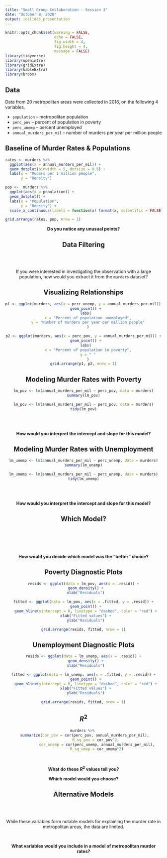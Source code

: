 ```yaml
---
title: "Small Group Collaboration - Session 3"
date: "October 8, 2020"
output: ioslides_presentation
---
```


<style type="text/css">
slides > slide:not(.nobackground):after {
  content: '';
}
</style>

```r
knitr::opts_chunk$set(warning = FALSE, 
                      echo = FALSE, 
                      fig.width = 4, 
                      fig.height = 4, 
                      message = FALSE)
library(tidyverse)
library(openintro)
library(gridExtra)
library(kableExtra)
library(broom)
```

## Data 

Data from 20 metropolitan areas were collected in 2018, on the following 4
variables.

- `population` -- metropolitan population 
- `perc_pov` -- percent of population in poverty
- `perc_unemp` -- percent unemployed 
- `annual_murders_per_mil` -- number of murders per year per million people

## Baseline of Murder Rates & Populations

```r
rates <- murders %>% 
  ggplot(aes(x = annual_murders_per_mil)) +
  geom_dotplot(binwidth = 5, dotsize = 0.5) + 
  labs(x = "Muders per 1 million people", 
       y = "Density")

pop <-  murders %>% 
  ggplot(aes(x = population)) +
  geom_dotplot() + 
  labs(x = "Population", 
       y = "Density") + 
  scale_x_continuous(labels = function(x) format(x, scientific = FALSE))

grid.arrange(rates, pop, nrow = 1)
```

<center>
__Do you notice any unusual points?__  

## Data Filtering

</br>
</br>
<center>

If you were interested in investigating the observation with a large 
population, how would you extract it from the `murders` dataset? 

## Visualizing Relationships 

```r
p1 <- ggplot(murders, aes(x = perc_unemp, y = annual_murders_per_mil)) +
  geom_point() +
  labs(
    x = "Percent of population unemployed",
    y = "Number of murders per year per million people"
    )

p2 <- ggplot(murders, aes(x = perc_pov, y = annual_murders_per_mil)) +
  geom_point() +
  labs(
    x = "Percent of population in poverty",
    y = " "
    )
grid.arrange(p1, p2, nrow = 1)
```

## Modeling Murder Rates with Poverty 

```r
lm_pov <- lm(annual_murders_per_mil ~ perc_pov, data = murders)
summary(lm_pov)
```

```r
lm_pov <- lm(annual_murders_per_mil ~ perc_pov, data = murders)
tidy(lm_pov)
```

</br>
</br>

<center>
__How would you interpret the intercept and slope for this model?__


## Modeling Murder Rates with Unemployment

```r
lm_unemp <- lm(annual_murders_per_mil ~ perc_unemp, data = murders)
summary(lm_unemp)
```

```r
lm_unemp <- lm(annual_murders_per_mil ~ perc_unemp, data = murders)
tidy(lm_unemp)
```

</br>
</br>

<center>
__How would you interpret the intercept and slope for this model?__

## Which Model? 

</br>
</br>
</br>
</br>

<center>
__How would you decide which model was the "better" choice?__ 


## Poverty Diagnostic Plots

```r
resids <- ggplot(data = lm_pov, aes(x = .resid)) +
  geom_density() +
  xlab("Residuals")

fitted <- ggplot(data = lm_pov, aes(x = .fitted, y = .resid)) +
  geom_point() +
  geom_hline(yintercept = 0, linetype = "dashed", color = "red") +
  xlab("Fitted values") +
  ylab("Residuals")

grid.arrange(resids, fitted, nrow = 1)
```


## Unemployment Diagnostic Plots

```r
resids <- ggplot(data = lm_unemp, aes(x = .resid)) +
  geom_density() +
  xlab("Residuals")

fitted <- ggplot(data = lm_unemp, aes(x = .fitted, y = .resid)) +
  geom_point() +
  geom_hline(yintercept = 0, linetype = "dashed", color = "red") +
  xlab("Fitted values") +
  ylab("Residuals")

grid.arrange(resids, fitted, nrow = 1)
```

## $R^2$

```r
murders %>% 
  summarize(cor_pov = cor(perc_pov, annual_murders_per_mil), 
            R_sq_pov = cor_pov^2, 
            cor_unemp = cor(perc_unemp, annual_murders_per_mil),
            R_sq_umep = cor_unemp^2)
```

</br>

<center>

__What do these $R^2$ values tell you?__ 

__Which model would you choose?__ 

## Alternative Models 

</br>
</br>

While these variables form notable models for explaining the murder rate in 
metropolitan areas, the data are limited. 

</br>

__What variables would you include in a model of metropolitan murder rates?__ 

<!-- - education completion rates -->
<!-- - how segregated a city is -->
<!-- - income inequality -->
<!-- - organized crime -->
<!-- - gun laws -->
<!-- - country's development -- GDP proxy? -->